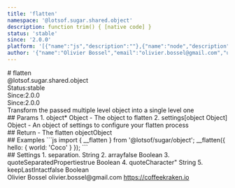 ```yaml
---
title: 'flatten'
namespace: '@lotsof.sugar.shared.object'
description: function trim() { [native code] }
status: 'stable'
since: '2.0.0'
platform: '[{"name":"js","description":""},{"name":"node","description":""}]'
author: '{"name":"Olivier Bossel","email":"olivier.bossel@gmail.com","url":"https://coffeekraken.io"}'
---
```

<div class="docmap-mdx">
# flatten
<div class="_namespace">@lotsof.sugar.shared.object</div>
<div class="_metas">
<div class="_status"><span class="_status-label">Status:</span><span class="_status-value -stable">stable</span></div>
<div class="_since"><span class="_since-label">Since:</span><span class="_since-value">2.0.0</span></div>
<div class="_since"><span class="_since-label">Since:</span><span class="_since-value">2.0.0</span></div>
</div>
<div class="_description">
Transform the passed multiple level object into a single level one
</div>
<div class="_params">
## Params
1. <span class="_name">object<span class="_required">*</span></span><span class="_default"></span> <span class="_type">Object</span>
   - The object to flatten
2. <span class="_name">settings</span><span class="_default">[object Object]</span> <span class="_type">Object</span>
   - An object of settings to configure your flatten process
</div>
<div class="_return">
## Return
- <span class="_description">The flatten object</span><span class="_default"></span><span class="_type">Object</span>
</div>
<div class="_examples">
## Examples
```js
import { __flatten } from '@lotsof/sugar/object';
__flatten({
   hello: {
     world: 'Coco'
   }
});
```
</div>
<div class="_settings">
## Settings
1. <span class="_name">separation</span><span class="_default">.</span> <span class="_type">String</span>
2. <span class="_name">array</span><span class="_default">false</span> <span class="_type">Boolean</span>
3. <span class="_name">quoteSeparatedProperties</span><span class="_default">true</span> <span class="_type">Boolean</span>
4. <span class="_name">quoteCharacter</span><span class="_default">"</span> <span class="_type">String</span>
5. <span class="_name">keepLastIntact</span><span class="_default">false</span> <span class="_type">Boolean</span>
</div>
<div class="_author">
<span class="_name">Olivier Bossel</span>
<span class="_email">olivier.bossel@gmail.com</span>
<a href="https://coffeekraken.io" target="_blank" class="_url">https://coffeekraken.io</a>
</div>
</div>